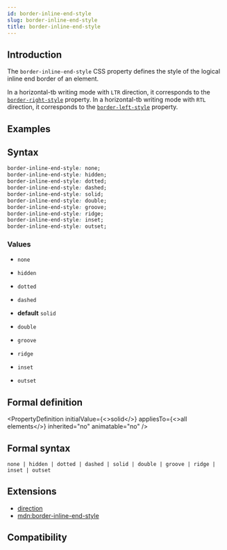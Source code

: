 ```yaml
---
id: border-inline-end-style
slug: border-inline-end-style
title: border-inline-end-style
---
```


## Introduction

The `border-inline-end-style` CSS property defines the style of the logical inline end border of an element.

In a horizontal-tb writing mode with `LTR` direction, it corresponds to the [`border-right-style`](./border-right-style) property.
In a horizontal-tb writing mode with `RTL` direction, it corresponds to the [`border-left-style`](./border-left-style) property.

## Examples


<Go
  example="css-api"
  defaultFile="src/border-inline-end-style/App.tsx"
  img="https://lf-lynx.tiktok-cdns.com/obj/lynx-artifacts-oss-sg/lynx-website/assets/doc/css/border-inline-style.jpg"
  defaultEntryFile="dist/border-inline-end-style.lynx.bundle"
  entry="src/border-inline-end-style"
/>

## Syntax

```css
border-inline-end-style: none;
border-inline-end-style: hidden;
border-inline-end-style: dotted;
border-inline-end-style: dashed;
border-inline-end-style: solid;
border-inline-end-style: double;
border-inline-end-style: groove;
border-inline-end-style: ridge;
border-inline-end-style: inset;
border-inline-end-style: outset;
```

### Values

- `none`

- `hidden`

- `dotted`

- `dashed`

- **default** `solid`

- `double`

- `groove`

- `ridge`

- `inset`

- `outset`

## Formal definition


<PropertyDefinition
  initialValue={<>solid</>}
  appliesTo={<>all elements</>}
  inherited="no"
  animatable="no"
/>

## Formal syntax

```
none | hidden | dotted | dashed | solid | double | groove | ridge | inset | outset
```

## Extensions

- [direction](./direction)
- [mdn:border-inline-end-style](https://developer.mozilla.org/en-US/docs/Web/CSS/border-inline-end-style)

## Compatibility


<LegacyCompatTable metadata="css/properties/border-inline-end-style" />
